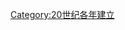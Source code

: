 {{estcat|196|0|1959|1970}}
{{Commonscat|1960 establishments}}
[[Category:20世纪各年建立|Category:20世纪各年建立]]